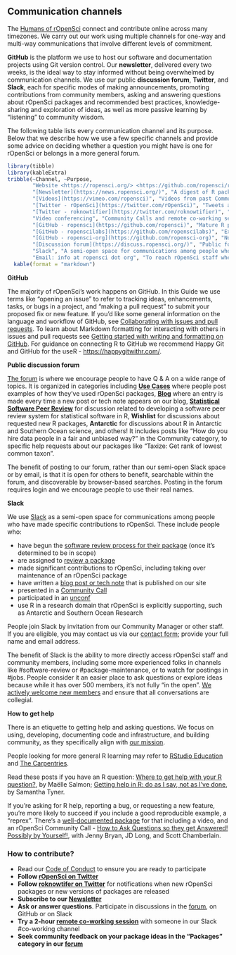 ## Communication channels {#channels}


The [Humans of rOpenSci](#humans) connect and contribute online across many timezones. 
We carry out our work using multiple channels for one-way and multi-way communications that involve different levels of commitment. 

**GitHub** is the platform we use to host our software and documentation projects using Git version control. 
Our **newsletter**, delivered every two weeks, is the ideal way to stay informed without being overwhelmed by communication channels. 
We use our public **discussion forum**, **Twitter**, and **Slack**, 
each for specific modes of making announcements, promoting contributions from community members, 
asking and answering questions about rOpenSci packages and recommended best practices,
knowledge-sharing and exploration of ideas, 
as well as more passive learning by "listening" to community wisdom. 

The following table lists every communication channel and its purpose. 
Below that we describe how we use a few specific channels and provide some advice on deciding whether a question you might have is one for rOpenSci or belongs in a more general forum.

```r
library(tibble) 
library(kableExtra)
tribble(~Channel, ~Purpose,
        "Website <https://ropensci.org/> <https://github.com/ropensci/roweb3>", "Home of rOpenSci",
        "[Newsletter](https://news.ropensci.org/)", "A digest of R package news, use cases, blog posts, events, curated every two weeks. [Subscribe](https://news.ropensci.org/) via RSS (XML), JSON feed, or email.",
        "[Videos](https://vimeo.com/ropensci)", "Videos from past Community Calls on Vimeo",
        "[Twitter - rOpenSci](https://twitter.com/rOpenSci)", "Tweets about rOpenSci software, use cases, blog posts, tech notes, events",
        "[Twitter - roknowtifier](https://twitter.com/roknowtifier)", "Bot that tweets new rOpenSci packages or new versions of packages",
        "Video conferencing", "Community Calls and remote co-working sessions on  Zoom",
        "[GitHub - ropensci](https://github.com/ropensci)", "Mature R packages contributed by rOpenSci staff or community-contributed peer-reviewed packages; software peer review system; rOpenSci website",
        "[GitHub - ropenscilabs](https://github.com/ropenscilabs)", "Experimental packages and code experiments from staff, collaborators, and participants of unconfs and related events",
        "[GitHub - ropensci-org](https://github.com/ropensci-org)", "Non-code repositories like this guide, the blog guide, ideas for Community Calls",
        "[Discussion forum](https://discuss.ropensci.org/)", "Public forum on Discourse for use cases, Q & A about rOpenSci packages, exploration of ideas and best practices",
        "Slack", "A semi-open space for communications among people who contribute to rOpenSci",
        "Email: info at ropensci dot org", "To reach rOpenSci staff when other modes are not suitable") %>%
  kable(format = "markdown")
```


<div id="channels-github"></div>

**GitHub**

The majority of rOpenSci’s work happens on GitHub. 
In this Guide we use terms like “opening an issue” to refer to tracking ideas, 
enhancements, tasks, or bugs in a project, 
and “making a pull request” to submit your proposed fix or new feature. 
If you’d like some general information on the language and workflow of GitHub, 
see [Collaborating with issues and pull requests](https://docs.github.com/en/github/collaborating-with-issues-and-pull-requests). 
To learn about Markdown formatting for interacting with others in issues and pull requests see [Getting started with writing and formatting on GitHub](https://docs.github.com/en/github/writing-on-github/getting-started-with-writing-and-formatting-on-github). 
For guidance on connecting R to GitHub we recommend Happy Git and GitHub for the useR - [https://happygitwithr.com/](https://happygitwithr.com/). 


<div id="channels-forum"></div>

**Public discussion forum**

[The forum](https://discuss.ropensci.org/) is where we encourage people to have Q & A on a wide range of topics. 
It is organized in categories including [**Use Cases**](#usecases) where people post examples of how they’ve used rOpenSci packages, 
[**Blog**](#blog) where an entry is made every time a new post or tech note appears on our blog, [**Statistical Software Peer Review**](#statsreview) for discussion related to developing a software peer review system for statistical software in R, 
**Wishlist** for discussions about requested new R packages, 
**Antarctic** for discussions about R in Antarctic and Southern Ocean science, and others! 
It includes posts like "How do you hire data people in a fair and unbiased way?" in the Community category, to specific help requests about our packages like "Taxize: Get rank of lowest common taxon". 

The benefit of posting to our forum, rather than our semi-open Slack space or by email, 
is that it is open for others to benefit, searchable within the forum, 
and discoverable by browser-based searches.
Posting in the forum requires login and we encourage people to use their real names. 

<div id="channels-slack"></div>

**Slack**

We use [Slack](https://slack.com/intl/en-ca/help/articles/115004071768-What-is-Slack-) as a semi-open space for communications among people who have made specific contributions to rOpenSci. 
These include people who:

*   have begun the [software review process for their package](#devguide) 
    (once it’s determined to be in scope)
*   are assigned to [review a package](#devguide) 
*   made significant contributions to rOpenSci, 
    including taking over maintenance of an rOpenSci package
*   have written a [blog post or tech note](#blog) that is published on our site
*   presented in a [Community Call](#commcalls)
*   participated in an [unconf](#unconfs)
*   use R in a research domain that rOpenSci is explicitly supporting, 
    such as Antarctic and Southern Ocean Research

People join Slack by invitation from our Community Manager or other staff. 
If you are eligible, you may contact us via our [contact form](https://ropensci.org/contact/); 
provide your full name and email address.

<!-- COMMENT: (STEFFI) Perhaps include a sentence explaining the rational for a Slack being a semi-open space. -->

The benefit of Slack is the ability to more directly access rOpenSci staff and community members,
including some more experienced folks in channels like #software-review or #package-maintenance, 
or to watch for postings in #jobs. 
People consider it an easier place to ask questions or explore ideas because while it has over 500 members, 
it’s not fully “in the open”. 
[We actively welcome new members](https://ropensci.org/blog/2017/07/18/value-of-welcome/) and ensure that all conversations are collegial. 

<div id="channels-help"></div>

**How to get help**

There is an etiquette to getting help and asking questions. 
We focus on using, developing, documenting code and infrastructure, 
and building community, as they specifically align with [our mission](#mission). 

People looking for more general R learning may refer to [RStudio Education](https://education.rstudio.com/) and [The Carpentries](https://carpentries.org/). 

Read these posts if you have an R question: 
[Where to get help with your R question?](https://masalmon.eu/2018/07/22/wheretogethelp/), by Maëlle Salmon; 
[Getting help in R: do as I say, not as I've done](https://sctyner.me/post/2019-2-17-rhelp/), by Samantha Tyner.

If you’re asking for R help, reporting a bug, or requesting a new feature, 
you’re more likely to succeed if you include a good reproducible example, a “reprex”. 
There’s a [well-documented package](https://reprex.tidyverse.org/) for that including a video,
and an rOpenSci Community Call - [How to Ask Questions so they get Answered! Possibly by Yourself!](https://ropensci.org/commcalls/2017-03-07/), with Jenny Bryan, JD Long, and Scott Chamberlain.


### How to contribute? 

*   Read our [Code of Conduct](https://ropensci.org/code-of-conduct/) to ensure you are ready to participate
*   **Follow [rOpenSci on Twitter](https://twitter.com/rOpenSci)**
*   **Follow [roknowtifer on Twitter](https://twitter.com/roknowtifier)** for notifications when new rOpenSci packages or new versions of packages are released
*   **Subscribe to our [Newsletter](https://news.ropensci.org/)**
*   **Ask or answer questions**. Participate in discussions in the [forum](https://discuss.ropensci.org/), on GitHub or on Slack
*   **Try a 2-hour [remote co-working session](https://www.cscce.org/2020/02/04/online-co-working-partnerships-are-community-of-practice-in-action/)** with someone in our Slack #co-working channel
*   **Seek community feedback on your package ideas in the “Packages” category in our [forum](https://discuss.ropensci.org/c/packages)**
